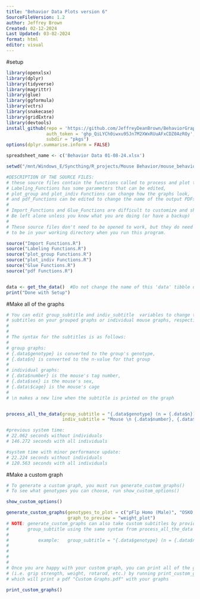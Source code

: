 ```yaml
---
title: "Behavior Data Plots version 6"
SourceFileVersion: 1.2
author: Jeffrey Brown
Created: 02-12-2024
Last Updated: 03-02-2024
format: html
editor: visual
---
```


#setup

```r
library(openxlsx) 
library(dplyr) 
library(tidyverse) 
library(magrittr) 
library(glue) 
library(ggformula) 
library(vctrs) 
library(snakecase) 
library(gridExtra)
library(devtools)
install_github(repo = 'https://github.com/JeffreyDeanBrown/BehaviorGraphs',
               auth_token = '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',
               subdir = "pkgs")
options(dplyr.summarise.inform = FALSE)

spreadsheet_name <- c('Behavior Data 01-08-24.xlsx')

setwd("/mnt/Windows_E/Syncthing/R_projects/Mouse Behavior/mouse_behavior_graphs")

#DESCRIPTION OF THE SOURCE FILES: 
# these source files contain the functions called to process and plot the data 
# Labeling_Functions has some parameters that can be edited, 
# plot_group and plot_indiv Functions can change how the graphs look, 
# and pdf_Functions can be edited to change the name of the output PDFs. 
# 
# Import_Functions and Glue_Functions are difficult to customize and should 
# Be left alone unless you know what you are doing (or have a backup) 
# 
# These source files don't need to be opened to work, but they do need 
# to be in your working directory when you run this program.

source("Import Functions.R") 
source("Labeling Functions.R") 
source("plot_group Functions.R") 
source("plot_indiv Functions.R") 
source("Glue Functions.R") 
source("pdf Functions.R")


data <- get_the_data()  #Do not change the name of this 'data' tibble unless you also change Glue Functions.R
print("Done with Setup")
```

#Make all of the graphs

```r
# You can edit group_subtitle and indiv_subtitle  variables to change the
# subtitles on your grouped graphs or individual mouse graphs, respectively
# 
#
# The syntax for the subtitles is as follows:
#
# group graphs:
# {.data$genotype} is converted to the group's genotype, 
# {.data$n} is converted to the n-value for that group
#
# individual graphs:
# {.data$number} is the mouse's tag number,
# {.data$sex} is the mouse's sex,
# {.data\$cage} is the mouse's cage
# 
# \n makes a new line when the subtitle is printed on the graph


process_all_the_data(group_subtitle = "{.data$genotype} (n = {.data$n})",
                     indiv_subtitle = "Mouse \n {.data$number}, {.data$sex}, {.data$genotype}\n From cage: {.data$cage}")

#previous system time: 
# 22.062 seconds without individuals
# 146.272 seconds with all individuals

#system time with minor performance update:
# 22.224 seconds without individuals
# 120.563 seconds with all individuals
```

#Make a custom graph

```r
# To generate a custom graph, you must run generate_custom_graphs()
# To see what genotypes you can choose, run show_custom_options()

show_custom_options()

generate_custom_graphs(genotypes_to_plot = c("pFlp Homo (Male)", "OSKO Homo wSOD1M (Female)"),
                       graph_to_preview = "weight_plot")
# NOTE: generate_custom_graphs can also take custom subtitles by providing
#       group_subtitle using the same syntax from process_all_the_data
#
#           example:   group_subtitle = "{.data$genotype} (n = {.data$n})"
# 
#
#
#
# Once you are happy with your custom graph, you can print all of the graphs
# (i.e. grip strength, weight, rotarod, etc.) by running print_custom_graphs()
# which will print a pdf "Custom Graphs.pdf" with your graphs

print_custom_graphs()

```
